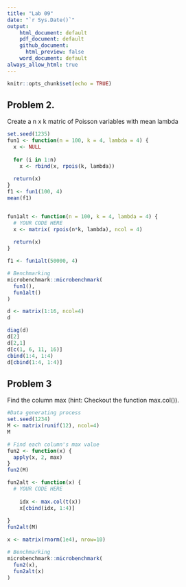 ```yaml
---
title: "Lab 09"
date: "`r Sys.Date()`"
output: 
    html_document: default
    pdf_document: default
    github_document:
      html_preview: false 
    word_document: default
always_allow_html: true
---
```


```r
knitr::opts_chunk$set(echo = TRUE)
```

## Problem 2.

Create a  n x k matric of Poisson variables with mean lambda
```r
set.seed(1235)
fun1 <- function(n = 100, k = 4, lambda = 4) {
  x <- NULL
  
  for (i in 1:n)
    x <- rbind(x, rpois(k, lambda))
  
  return(x)
}
f1 <- fun1(100, 4)
mean(f1)


fun1alt <- function(n = 100, k = 4, lambda = 4) {
  # YOUR CODE HERE
  x <- matrix( rpois(n*k, lambda), ncol = 4)
  
  return(x)
}

f1 <- fun1alt(50000, 4)

# Benchmarking
microbenchmark::microbenchmark(
  fun1(),
  fun1alt()
)

```


```r
d <- matrix(1:16, ncol=4)
d
```

```r
diag(d)
d[2]
d[2,1]
d[c(1, 6, 11, 16)]
cbind(1:4, 1:4)
d[cbind(1:4, 1:4)]
```

## Problem 3

Find the column max (hint: Checkout the function max.col()).

```r
#Data generating process
set.seed(1234)
M <- matrix(runif(12), ncol=4)
M

# Find each column's max value
fun2 <- function(x) {
  apply(x, 2, max)
}
fun2(M)

fun2alt <- function(x) {
  # YOUR CODE HERE
    
    idx <- max.col(t(x))
    x[cbind(idx, 1:4)]
  
}
fun2alt(M)

x <- matrix(rnorm(1e4), nrow=10)

# Benchmarking
microbenchmark::microbenchmark(
  fun2(x),
  fun2alt(x)
)
```




